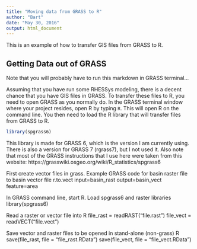 ```yaml
---
title: "Moving data from GRASS to R"
author: "Bart"
date: "May 30, 2016"
output: html_document
---
```


This is an example of how to transfer GIS files from GRASS to R.

## Getting Data out of GRASS

Note that you will probably have to run this markdown in GRASS terminal...

Assuming that you have run some RHESSys modeling, there is a decent chance that you have GIS files in GRASS. To transfer these files to R, you need to open GRASS as you normally do. In the GRASS terminal window where your project resides, open R by typing `R`. This will open R on the command line. You then need to load the R library that will transfer files from GRASS to R.

```r
library(spgrass6)
```

This library is made for GRASS 6, which is the version I am currently using. There is also a version for GRASS 7 (rgrass7), but I not used it. Also note that most of the GRASS instructions that I use here were taken from this website: https://grasswiki.osgeo.org/wiki/R_statistics/spgrass6


First create vector files in grass.
Example GRASS code for basin raster file to basin vector file
r.to.vect input=basin_rast output=basin_vect feature=area

In GRASS command line, start R.
Load spgrass6 and raster libraries 
library(spgrass6)

Read a raster or vector file into R
file_rast = readRAST("file.rast")
file_vect = readVECT("file.vect")

Save vector and raster files to be opened in stand-alone (non-grass) R
save(file_rast, file = "file_rast.RData")
save(file_vect, file = "file_vect.RData")

